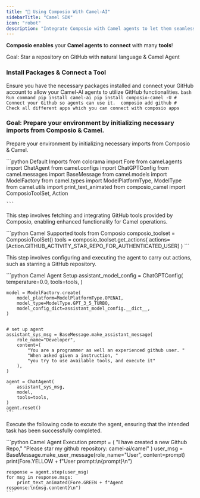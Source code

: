 ```yaml
---
title: "🐪 Using Composio With Camel-AI"
sidebarTitle: "Camel SDK"
icon: "robot"
description: "Integrate Composio with Camel agents to let them seamlessly interact with external apps"
---
```


**Composio enables** your **Camel agents** to **connect** with many **tools**!

<Tip>Goal: Star a repository on GitHub with natural language & Camel Agent</Tip>

### Install Packages & Connect a Tool

Ensure you have the necessary packages installed and connect your GitHub account to allow your Camel-AI agents to utilize GitHub functionalities.
<CodeGroup>
    ``` bash Run command
    pip install camel-ai
    pip install composio-camel -U
    #  Connect your Github so agents can use it. 
    composio add github
    #  Check all different apps which you can connect with
    composio apps
    ```
</CodeGroup>

### Goal: Prepare your environment by initializing necessary imports from Composio & Camel.

<Steps>
<Step title="Import Base Packages">

Prepare your environment by initializing necessary imports from Composio & Camel.

<CodeGroup>
    ```python Default Imports
    from colorama import Fore
    from camel.agents import ChatAgent
    from camel.configs import ChatGPTConfig
    from camel.messages import BaseMessage
    from camel.models import ModelFactory
    from camel.types import ModelPlatformType, ModelType
    from camel.utils import print_text_animated
    from composio_camel import ComposioToolSet, Action

    ```

</CodeGroup>

</Step>

<Step title="Integrating GitHub Tools with Composio">

This step involves fetching and integrating GitHub tools provided by Composio, enabling enhanced functionality for Camel operations.

<CodeGroup>
    ```python Camel Supported tools from Composio
    composio_toolset = ComposioToolSet()
    tools = composio_toolset.get_actions(
        actions=[Action.GITHUB_ACTIVITY_STAR_REPO_FOR_AUTHENTICATED_USER]
    )
    ```
</CodeGroup>

</Step>

<Step title="Camel Agent Setup">

This step involves configuring and executing the agent to carry out actions, such as starring a GitHub repository.

<CodeGroup>
    ```python Camel Agent Setup
    assistant_model_config = ChatGPTConfig(
        temperature=0.0,
        tools=tools,
    )

    model = ModelFactory.create(
        model_platform=ModelPlatformType.OPENAI,
        model_type=ModelType.GPT_3_5_TURBO,
        model_config_dict=assistant_model_config.__dict__,
    )


    # set up agent
    assistant_sys_msg = BaseMessage.make_assistant_message(
        role_name="Developer",
        content=(
            "You are a programmer as well an experienced github user. "
            "When asked given a instruction, "
            "you try to use available tools, and execute it"
        ),
    )

    agent = ChatAgent(
        assistant_sys_msg,
        model,
        tools=tools,
    )
    agent.reset()
    ```
</CodeGroup>

</Step>

<Step title="Execute with your prompt/task.">

Execute the following code to excute the agent, ensuring that the intended task has been successfully completed.

<CodeGroup>
    ```python Camel Agent Execution
    prompt = (
        "I have created a new Github Repo,"
        "Please star my github repository: camel-ai/camel"
    )
    user_msg = BaseMessage.make_user_message(role_name="User", content=prompt)
    print(Fore.YELLOW + f"User prompt:\n{prompt}\n")

    response = agent.step(user_msg)
    for msg in response.msgs:
        print_text_animated(Fore.GREEN + f"Agent response:\n{msg.content}\n")
    ```
</CodeGroup>

</Step>
</Steps>
